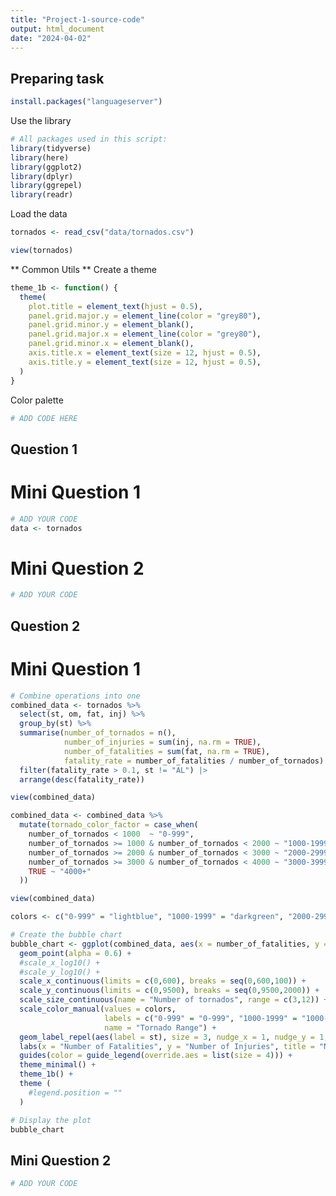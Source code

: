 ```yaml
---
title: "Project-1-source-code"
output: html_document
date: "2024-04-02"
---
```

## Preparing task

```r
install.packages("languageserver")
```

Use the library
```r
# All packages used in this script:
library(tidyverse)
library(here)
library(ggplot2)
library(dplyr)
library(ggrepel)
library(readr)
```

Load the data 
```r
tornados <- read_csv("data/tornados.csv")

view(tornados)
```

** Common Utils **
Create a theme
```r
theme_1b <- function() {
  theme(
    plot.title = element_text(hjust = 0.5),
    panel.grid.major.y = element_line(color = "grey80"),
    panel.grid.minor.y = element_blank(),
    panel.grid.major.x = element_line(color = "grey80"),
    panel.grid.minor.x = element_blank(),
    axis.title.x = element_text(size = 12, hjust = 0.5),
    axis.title.y = element_text(size = 12, hjust = 0.5),
  )
}
```

Color palette
```r
# ADD CODE HERE

```

## Question 1

# Mini Question 1
```r
# ADD YOUR CODE
data <- tornados
```

# Mini Question 2
```r
# ADD YOUR CODE


```

## Question 2

# Mini Question 1

```r
# Combine operations into one
combined_data <- tornados %>%
  select(st, om, fat, inj) %>%
  group_by(st) %>%
  summarise(number_of_tornados = n(),
            number_of_injuries = sum(inj, na.rm = TRUE),
            number_of_fatalities = sum(fat, na.rm = TRUE),
            fatality_rate = number_of_fatalities / number_of_tornados) %>%
  filter(fatality_rate > 0.1, st != "AL") |>
  arrange(desc(fatality_rate)) 

view(combined_data)
```

```r
combined_data <- combined_data %>%
  mutate(tornado_color_factor = case_when(
    number_of_tornados < 1000  ~ "0-999",
    number_of_tornados >= 1000 & number_of_tornados < 2000 ~ "1000-1999",
    number_of_tornados >= 2000 & number_of_tornados < 3000 ~ "2000-2999",
    number_of_tornados >= 3000 & number_of_tornados < 4000 ~ "3000-3999",
    TRUE ~ "4000+"
  ))

view(combined_data)
```

```r

colors <- c("0-999" = "lightblue", "1000-1999" = "darkgreen", "2000-2999" = "darkorange", "3000-3999" = "grey", "4000+" = "red")

# Create the bubble chart
bubble_chart <- ggplot(combined_data, aes(x = number_of_fatalities, y = number_of_injuries, size = number_of_tornados, color = tornado_color_factor)) +
  geom_point(alpha = 0.6) +
  #scale_x_log10() +  
  #scale_y_log10() + 
  scale_x_continuous(limits = c(0,600), breaks = seq(0,600,100)) +
  scale_y_continuous(limits = c(0,9500), breaks = seq(0,9500,2000)) +
  scale_size_continuous(name = "Number of tornados", range = c(3,12)) +
  scale_color_manual(values = colors,
                     labels = c("0-999" = "0-999", "1000-1999" = "1000-1999", "2000-2999" = "2000-2999", "3000-3999" = "3000-3999"),
                     name = "Tornado Range") + 
  geom_label_repel(aes(label = st), size = 3, nudge_x = 1, nudge_y = 1, na.rm = TRUE, show.legend = FALSE) + 
  labs(x = "Number of Fatalities", y = "Number of Injuries", title = "Number of Fatalities vs. Number of Injuries") +
  guides(color = guide_legend(override.aes = list(size = 4))) + 
  theme_minimal() +
  theme_1b() +
  theme (
    #legend.position = ""
  ) 

# Display the plot
bubble_chart
```


## Mini Question 2

```r
# ADD YOUR CODE


```
